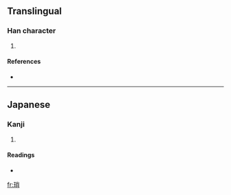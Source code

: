 ==Translingual==

===Han character===
{{Han char|rn=96|rad=玉|as=07|sn=11|four=|canj=一土火月 (MGFB)}}

# {{defn|Han|sort=玉07}}

====References====
* {{Han ref|kx=0733.151|hdz=21115.111|uh=7411|ud=29713}}

----

==Japanese==

===Kanji===
{{ja-kanji|grade=|rs=玉07}}

# {{defn|Japanese}}

====Readings====
* {{ja-readings|on=[[さ]] (sa)|kun=[[ちいさい]] (chiisai), [[くさり]] (kusari)|nanori=}}

[[fr:琑]]